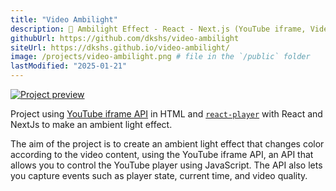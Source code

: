 ```yaml
---
title: "Video Ambilight"
description: 🌈 Ambilight Effect - React - Next.js (YouTube iframe, Video).
githubUrl: https://github.com/dkshs/video-ambilight
siteUrl: https://dkshs.github.io/video-ambilight/
image: /projects/video-ambilight.png # file in the `/public` folder
lastModified: "2025-01-21"
---
```


[![Project preview](/projects/video-ambilight.png)](https://dkshs.github.io/video-ambilight/)

Project using [YouTube iframe API](https://developers.google.com/youtube/iframe_api_reference) in HTML and [`react-player`](https://github.com/CookPete/react-player) with React and NextJs to make an ambient light effect.

The aim of the project is to create an ambient light effect that changes color according to the video content, using the YouTube iframe API, an API that allows you to control the YouTube player using JavaScript. The API also lets you capture events such as player state, current time, and video quality.
